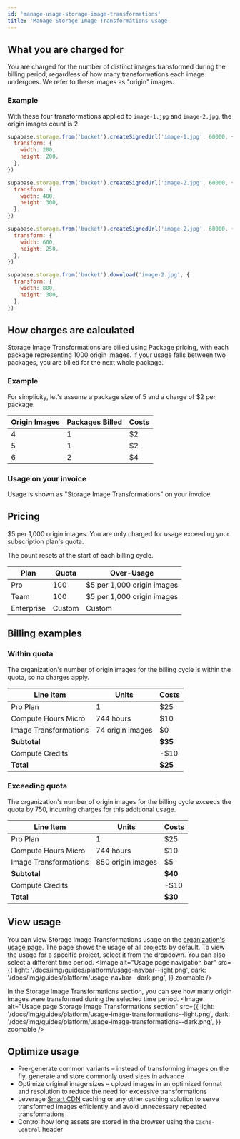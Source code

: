 ```yaml
---
id: 'manage-usage-storage-image-transformations'
title: 'Manage Storage Image Transformations usage'
---
```


## What you are charged for
You are charged for the number of distinct images transformed during the billing period, regardless of how many transformations each image undergoes. We refer to these images as "origin" images.

### Example
With these four transformations applied to `image-1.jpg` and `image-2.jpg`, the origin images count is 2.

```javascript
supabase.storage.from('bucket').createSignedUrl('image-1.jpg', 60000, {
  transform: {
    width: 200,
    height: 200,
  },
})
```

```javascript
supabase.storage.from('bucket').createSignedUrl('image-2.jpg', 60000, {
  transform: {
    width: 400,
    height: 300,
  },
})
```

```javascript
supabase.storage.from('bucket').createSignedUrl('image-2.jpg', 60000, {
  transform: {
    width: 600,
    height: 250,
  },
})
```

```javascript
supabase.storage.from('bucket').download('image-2.jpg', {
  transform: {
    width: 800,
    height: 300,
  },
})
```

## How charges are calculated
Storage Image Transformations are billed using Package pricing, with each package representing 1000 origin images. If your usage falls between two packages, you are billed for the next whole package.

### Example
For simplicity, let's assume a package size of 5 and a charge of $2 per package.

| Origin Images | Packages Billed | Costs |
|---------------|-----------------|-------|
| 4             | 1               | $2    |
| 5             | 1               | $2    |
| 6             | 2               | $4    |

### Usage on your invoice
Usage is shown as "Storage Image Transformations" on your invoice.

## Pricing
$5 per 1,000 origin images. You are only charged for usage exceeding your subscription plan's quota.

<Admonition type="note">
  The count resets at the start of each billing cycle.
</Admonition>

| Plan       | Quota  | Over-Usage                 |
|------------|--------|----------------------------|
| Pro        | 100    | $5 per 1,000 origin images |
| Team       | 100    | $5 per 1,000 origin images |
| Enterprise | Custom | Custom                     |

## Billing examples
### Within quota
The organization's number of origin images for the billing cycle is within the quota, so no charges apply.

| Line Item             | Units            | Costs   |
|-----------------------|------------------|---------|
| Pro Plan              | 1                | $25     |
| Compute Hours Micro   | 744 hours        | $10     |
| Image Transformations | 74 origin images | $0      |
| **Subtotal**          |                  | **$35** |
| Compute Credits       |                  | -$10    |
| **Total**             |                  | **$25** |

### Exceeding quota
The organization's number of origin images for the billing cycle exceeds the quota by 750, incurring charges for this additional usage.

| Line Item             | Units             | Costs   |
|-----------------------|-------------------|---------|
| Pro Plan              | 1                 | $25     |
| Compute Hours Micro   | 744 hours         | $10     |
| Image Transformations | 850 origin images | $5      |
| **Subtotal**          |                   | **$40** |
| Compute Credits       |                   | -$10    |
| **Total**             |                   | **$30** |

## View usage
You can view Storage Image Transformations usage on the [organization's usage page](https://supabase.com/dashboard/org/_/usage). The page shows the usage of all projects by default. To view the usage for a specific project, select it from the dropdown. You can also select a different time period.
<Image
  alt="Usage page navigation bar"
  src={{
    light: '/docs/img/guides/platform/usage-navbar--light.png',
    dark: '/docs/img/guides/platform/usage-navbar--dark.png',
  }}
  zoomable
/>

In the Storage Image Transformations section, you can see how many origin images were transformed during the selected time period.
<Image
  alt="Usage page Storage Image Transformations section"
  src={{
    light: '/docs/img/guides/platform/usage-image-transformations--light.png',
    dark: '/docs/img/guides/platform/usage-image-transformations--dark.png',
  }}
  zoomable
/>

## Optimize usage
- Pre-generate common variants – instead of transforming images on the fly, generate and store commonly used sizes in advance
- Optimize original image sizes – upload images in an optimized format and resolution to reduce the need for excessive transformations
- Leverage [Smart CDN](/docs/guides/storage/cdn/smart-cdn) caching or any other caching solution to serve transformed images efficiently and avoid unnecessary repeated transformations
- Control how long assets are stored in the browser using the `Cache-Control` header